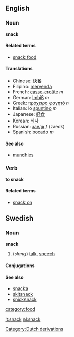 ==English==
===Noun===
'''snack'''

====Related terms====
*[[snack food]]

====Translations====
*Chinese: [[快餐]]
*Filipino: [[meryenda]]
*French: [[casse-croûte]] ''m''
*German: [[Imbiß]] ''m''
*Greek: [[πρόχειρο φαγητό]] ''n''
*Italian: lo [[spuntino]] ''m''
*Japanese: [[軽食]]
*Korean: [[식사]]
*Russian: [[заедк]] ''f'' (zaedk)
*Spanish: [[bocado]] ''m''

====See also====
*[[munchies]]<!-- seldom used in the singular -->

===Verb===
'''to snack'''

====Related terms====
*[[snack on]]

==Swedish==
===Noun===
'''snack'''
#(''slang'') [[talk]], [[speech]]

====Conjugations====
{{sv-noun-un|gender=Neuter|snack|snacket|snacks|snackets}}

====See also====
*[[snacka]]
*[[skitsnack]]
*[[snicksnack]]

[[Category:Dutch derivations]]
[[category:food]]

[[it:snack]]
[[nl:snack]]